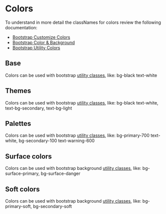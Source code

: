 
<Meta title="Design System/Colors"/>

# Colors

To understand in more detail the classNames for colors review the following documentation:

+ [Bootstrap Customize Colors](https://getbootstrap.com/docs/5.2/customize/color/)
+ [Bootstrap Color & Background](https://getbootstrap.com/docs/5.2/helpers/color-background/)
+ [Bootstrap Utility Colors](https://getbootstrap.com/docs/5.2/utilities/colors/)

## Base

Colors can be used with bootstrap [utility classes](https://getbootstrap.com/docs/5.2/utilities/colors/), like:
<span className="bg-black text-white">bg-black text-white</span>

<ColorPalette>
  <ColorItem
    title="--bs-black"
    subtitle="--bs-black-rgb"
    colors={{
      black: 'var(--bs-black)',
    }}
  />
  <ColorItem
    title="--bs-white"
    subtitle="--bs-white-rgb"
    colors={{
      white: 'var(--bs-white)',
    }}
  />
</ColorPalette>


## Themes

Colors can be used with bootstrap [utility classes](https://getbootstrap.com/docs/5.2/utilities/colors/), like:
<span className="bg-primary text-white">bg-black text-white</span>, <span
  className="text-bg-secondary">text-bg-secondary</span>,
<span className="text-bg-light">text-bg-light</span>

<ColorPalette>
  <ColorItem
    title="--bs-primary"
    subtitle="--bs-primary-rgb"
    colors={{primary: 'var(--bs-primary)'}}
  />
  <ColorItem
    title="--bs-secondary"
    subtitle="--bs-secondary-rgb"
    colors={{secondary: 'var(--bs-secondary)'}}
  />
  <ColorItem
    title="--bs-success"
    subtitle="--bs-success-rgb"
    colors={{success: 'var(--bs-success)'}}
  />
  <ColorItem
    title="--bs-danger"
    subtitle="--bs-danger-rgb"
    colors={{danger: 'var(--bs-danger)'}}
  />
  <ColorItem
    title="--bs-warning"
    subtitle="--bs-warning-rgb"
    colors={{warning: 'var(--bs-warning)'}}
  />
  <ColorItem
    title="--bs-info"
    subtitle="--bs-info-rgb"
    colors={{info: 'var(--bs-info)'}}
  />
  <ColorItem
    title="--bs-light"
    subtitle="--bs-light-rgb"
    colors={{light: 'var(--bs-light)'}}
  />
  <ColorItem
    title="--bs-dark"
    subtitle="--bs-dark-rgb"
    colors={{dark: 'var(--bs-dark)'}}
  />
</ColorPalette>

## Palettes

Colors can be used with bootstrap [utility classes](https://getbootstrap.com/docs/5.2/utilities/colors/),
like: <span className="bg-primary-700 text-white">bg-primary-700 text-white</span>,
<span className="bg-secondary-100 text-warning-600">bg-secondary-100 text-warning-600</span>

<ColorPalette>
  <ColorItem
    title="--bs-primary"
    subtitle="--bs-primary-rgb"
    colors={{
      25: 'var(--bs-primary-25)',
      50: 'var(--bs-primary-50)',
      100: 'var(--bs-primary-100)',
      200: 'var(--bs-primary-200)',
      300: 'var(--bs-primary-300)',
      400: 'var(--bs-primary-400)',
      500: 'var(--bs-primary-500)',
      600: 'var(--bs-primary-600)',
      700: 'var(--bs-primary-700)',
      800: 'var(--bs-primary-800)',
      900: 'var(--bs-primary-900)',
    }}
  />
  <ColorItem
    title="--bs-secondary"
    subtitle="--bs-secondary-rgb"
    colors={{
      25: 'var(--bs-secondary-25)',
      50: 'var(--bs-secondary-50)',
      100: 'var(--bs-secondary-100)',
      200: 'var(--bs-secondary-200)',
      300: 'var(--bs-secondary-300)',
      400: 'var(--bs-secondary-400)',
      500: 'var(--bs-secondary-500)',
      600: 'var(--bs-secondary-600)',
      700: 'var(--bs-secondary-700)',
      800: 'var(--bs-secondary-800)',
      900: 'var(--bs-secondary-900)',
    }}
  />
  <ColorItem
    title="--bs-success"
    subtitle="--bs-success-rgb"
    colors={{
      25: 'var(--bs-success-25)',
      50: 'var(--bs-success-50)',
      100: 'var(--bs-success-100)',
      200: 'var(--bs-success-200)',
      300: 'var(--bs-success-300)',
      400: 'var(--bs-success-400)',
      500: 'var(--bs-success-500)',
      600: 'var(--bs-success-600)',
      700: 'var(--bs-success-700)',
      800: 'var(--bs-success-800)',
      900: 'var(--bs-success-900)',
    }}
  />
  <ColorItem
    title="--bs-danger"
    subtitle="--bs-danger-rgb"
    colors={{
      25: 'var(--bs-danger-25)',
      50: 'var(--bs-danger-50)',
      100: 'var(--bs-danger-100)',
      200: 'var(--bs-danger-200)',
      300: 'var(--bs-danger-300)',
      400: 'var(--bs-danger-400)',
      500: 'var(--bs-danger-500)',
      600: 'var(--bs-danger-600)',
      700: 'var(--bs-danger-700)',
      800: 'var(--bs-danger-800)',
      900: 'var(--bs-danger-900)',
    }}
  />
  <ColorItem
    title="--bs-warning"
    subtitle="--bs-warning-rgb"
    colors={{
      25: 'var(--bs-warning-25)',
      50: 'var(--bs-warning-50)',
      100: 'var(--bs-warning-100)',
      200: 'var(--bs-warning-200)',
      300: 'var(--bs-warning-300)',
      400: 'var(--bs-warning-400)',
      500: 'var(--bs-warning-500)',
      600: 'var(--bs-warning-600)',
      700: 'var(--bs-warning-700)',
      800: 'var(--bs-warning-800)',
      900: 'var(--bs-warning-900)',
    }}
  />
  <ColorItem
    title="--bs-info"
    subtitle="--bs-info-rgb"
    colors={{
      25: 'var(--bs-info-25)',
      50: 'var(--bs-info-50)',
      100: 'var(--bs-info-100)',
      200: 'var(--bs-info-200)',
      300: 'var(--bs-info-300)',
      400: 'var(--bs-info-400)',
      500: 'var(--bs-info-500)',
      600: 'var(--bs-info-600)',
      700: 'var(--bs-info-700)',
      800: 'var(--bs-info-800)',
      900: 'var(--bs-info-900)',
    }}
  />
  <ColorItem
    title="--bs-gray"
    subtitle="--bs-gray-rgb"
    colors={{
      25: 'var(--bs-gray-25)',
      50: 'var(--bs-gray-50)',
      100: 'var(--bs-gray-100)',
      200: 'var(--bs-gray-200)',
      300: 'var(--bs-gray-300)',
      400: 'var(--bs-gray-400)',
      500: 'var(--bs-gray-500)',
      600: 'var(--bs-gray-600)',
      700: 'var(--bs-gray-700)',
      800: 'var(--bs-gray-800)',
      900: 'var(--bs-gray-900)',
    }}
  />
</ColorPalette>

## Surface colors

Colors can be used with bootstrap background [utility classes](https://getbootstrap.com/docs/5.2/utilities/colors/),
like: <span className="bg-surface-primary">bg-surface-primary</span>, <span className="bg-surface-danger">bg-surface-danger</span>

<ColorPalette>
  <ColorItem
    title="--bs-surface-gray"
    colors={{
      '--bs-surface-gray': 'var(--bs-surface-gray)',
    }}
  />
  <ColorItem
    title="--bs-surface-primary"
    colors={{
      '--bs-surface-primary': 'var(--bs-surface-primary)',
    }}
  />
  <ColorItem
    title="--bs-surface-secondary"
    colors={{
      '--bs-surface-secondary': 'var(--bs-surface-secondary)',
    }}
  />
  <ColorItem
    title="--bs-surface-success"
    colors={{
      '--bs-surface-success': 'var(--bs-surface-success)',
    }}
  />
  <ColorItem
    title="--bs-surface-info"
    colors={{
      '--bs-surface-info': 'var(--bs-surface-info)',
    }}
  />
  <ColorItem
    title="--bs-surface-warning"
    colors={{
      '--bs-surface-warning': 'var(--bs-surface-warning)',
    }}
  />
  <ColorItem
    title="--bs-surface-danger"
    colors={{
      '--bs-surface-danger': 'var(--bs-surface-danger)',
    }}
  />
</ColorPalette>

## Soft colors

Colors can be used with bootstrap background [utility classes](https://getbootstrap.com/docs/5.2/utilities/colors/),
like: <span className="bg-primary-soft">bg-primary-soft</span>, <span className="bg-secondary-soft">bg-secondary-soft</span>

<ColorPalette>
  <ColorItem
    title="--bs-gray-soft"
    colors={{
      '--bs-gray-soft': 'var(--bs-gray-soft)',
    }}
  />
  <ColorItem
    title="--bs-primary-soft"
    colors={{
      '--bs-primary-soft': 'var(--bs-primary-soft)',
    }}
  />
  <ColorItem
    title="--bs-secondary-soft"
    colors={{
      '--bs-secondary-soft': 'var(--bs-secondary-soft)',
    }}
  />
  <ColorItem
    title="--bs-success-soft"
    colors={{
      '--bs-success-soft': 'var(--bs-success-soft)',
    }}
  />
  <ColorItem
    title="--bs-info-soft"
    colors={{
      '--bs-info-soft': 'var(--bs-info-soft)',
    }}
  />
  <ColorItem
    title="--bs-warning-soft"
    colors={{
      '--bs-warning-soft': 'var(--bs-warning-soft)',
    }}
  />
  <ColorItem
    title="--bs-danger-soft"
    colors={{
      '--bs-danger-soft': 'var(--bs-danger-soft)',
    }}
  />
</ColorPalette>
